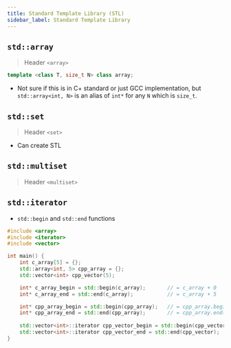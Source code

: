 ```yaml
---
title: Standard Template Library (STL)
sidebar_label: Standard Template Library
---
```



## `std::array`
> Header `<array>`
```cpp
template <class T, size_t N> class array;
```

- Not sure if this is in C+ standard or just GCC implementation, but `std::array<int, N>` is an alias of `int*` for any `N` which is `size_t`.


## `std::set`
> Header `<set>`

- Can create STL


## `std::multiset`
> Header `<multiset>`


## `std::iterator`

- `std::begin` and `std::end` functions
```cpp
#include <array>
#include <iterator>
#include <vector>

int main() {
    int c_array[5] = {};
    std::array<int, 5> cpp_array = {};
    std::vector<int> cpp_vector(5);

    int* c_array_begin = std::begin(c_array);       // = c_array + 0
    int* c_array_end = std::end(c_array);           // = c_array + 5

    int* cpp_array_begin = std::begin(cpp_array);   // = cpp_array.begin();
    int* cpp_array_end = std::end(cpp_array);       // = cpp_array.end();
    
    std::vector<int>::iterator cpp_vector_begin = std::begin(cpp_vector); // = cpp_vector.begin();
    std::vector<int>::iterator cpp_vector_end = std::end(cpp_vector);     // = cpp_vector.end();
}
```
